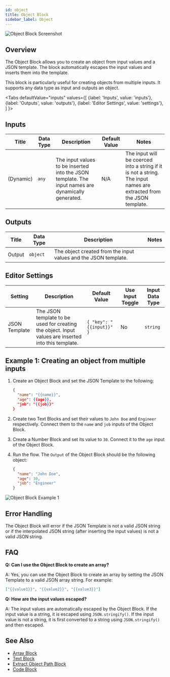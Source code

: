 ```yaml
---
id: object
title: Object Block
sidebar_label: Object
---
```



![Object Block Screenshot](./assets/object-block.png)

## Overview

The Object Block allows you to create an object from input values and a JSON template. The block automatically escapes the input values and inserts them into the template.

This block is particularly useful for creating objects from multiple inputs. It supports any data type as input and outputs an object.

<Tabs
  defaultValue="inputs"
  values={[
    {label: 'Inputs', value: 'inputs'},
    {label: 'Outputs', value: 'outputs'},
    {label: 'Editor Settings', value: 'settings'},
  ]
}>

<TabItem value="inputs">

## Inputs

| Title     | Data Type | Description                                                                                        | Default Value | Notes                                                                                                                |
| --------- | --------- | -------------------------------------------------------------------------------------------------- | ------------- | -------------------------------------------------------------------------------------------------------------------- |
| (Dynamic) | `any`     | The input values to be inserted into the JSON template. The input names are dynamically generated. | N/A           | The input will be coerced into a string if it is not a string. The input names are extracted from the JSON template. |

</TabItem>

<TabItem value="outputs">

## Outputs

| Title  | Data Type | Description                                                     | Notes |
| ------ | --------- | --------------------------------------------------------------- | ----- |
| Output | `object`  | The object created from the input values and the JSON template. |       |

</TabItem>

<TabItem value="settings">

## Editor Settings

| Setting       | Description                                                                                         | Default Value            | Use Input Toggle | Input Data Type |
| ------------- | --------------------------------------------------------------------------------------------------- | ------------------------ | ---------------- | --------------- |
| JSON Template | The JSON template to be used for creating the object. Input values are inserted into this template. | `{ "key": "{{input}}" }` | No               | `string`        |

</TabItem>

</Tabs>

## Example 1: Creating an object from multiple inputs

1. Create an Object Block and set the JSON Template to the following:

   ```json
   {
     "name": "{{name}}",
     "age": {{age}},
     "job": "{{job}}"
   }
   ```

2. Create two Text Blocks and set their values to `John Doe` and `Engineer` respectively. Connect them to the `name` and `job` inputs of the Object Block.
3. Create a Number Block and set its value to `30`. Connect it to the `age` input of the Object Block.
4. Run the flow. The `Output` of the Object Block should be the following object:

   ```json
   {
     "name": "John Doe",
     "age": 30,
     "job": "Engineer"
   }
   ```

![Object Block Example 1](./assets/object-block-example-01.png)

## Error Handling

The Object Block will error if the JSON Template is not a valid JSON string or if the interpolated JSON string (after inserting the input values) is not a valid JSON string.

## FAQ

**Q: Can I use the Object Block to create an array?**

A: Yes, you can use the Object Block to create an array by setting the JSON Template to a valid JSON array string. For example:

```json
["{{value1}}", "{{value2}}", "{{value3}}"]
```

**Q: How are the input values escaped?**

A: The input values are automatically escaped by the Object Block. If the input value is a string, it is escaped using `JSON.stringify()`. If the input value is not a string, it is first converted to a string using `JSON.stringify()` and then escaped.

## See Also

- [Array Block](./array.mdx)
- [Text Block](./text.mdx)
- [Extract Object Path Block](./extract-object-path.mdx)
- [Code Block](./code.mdx)

